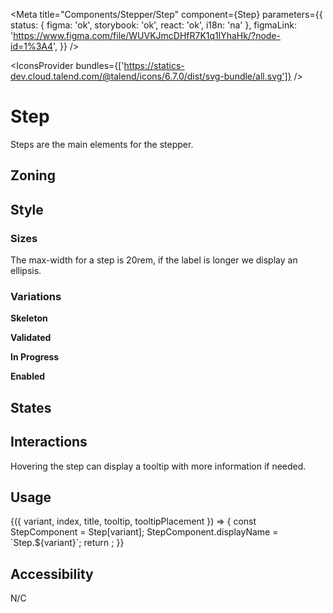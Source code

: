 
<Meta
	title="Components/Stepper/Step"
	component={Step}
	parameters={{
		status: { figma: 'ok', storybook: 'ok', react: 'ok', i18n: 'na' },
		figmaLink: 'https://www.figma.com/file/WUVKJmcDHfR7K1q1lYhaHk/?node-id=1%3A4',
	}}
/>

<IconsProvider
	bundles={['https://statics-dev.cloud.talend.com/@talend/icons/6.7.0/dist/svg-bundle/all.svg']}
/>

# Step

Steps are the main elements for the stepper.

## Zoning

<FigmaImage
	src="https://www.figma.com/file/qc8oUSyVJM67gSsbTShftt/%F0%9F%93%90-Zoning?node-id=345%3A167"
	alt="zoning image for the steps"
/>

## Style

<!--
### Icons

<IconGallery>
	{['talend-check-circle', 'talend-cross-circle'].map((iconName, index) => (
		<IconItem key={index} name={iconName}>
			<Icon name={iconName} />
		</IconItem>
	))}
</IconGallery>
-->

### Sizes

The max-width for a step is 20rem, if the label is longer we display an ellipsis.

### Variations

**Skeleton**

<Canvas>
	<Story name="Skeleton">
		<Step.Skeleton />
	</Story>
</Canvas>

**Validated**

<Canvas>
	<Story name="Validated">
		<Step.Validated data-index={1} title="Lorem Ipsum" />
	</Story>
</Canvas>

**In Progress**

<Canvas>
	<Story name="InProgress">
		<Step.InProgress data-index={2} title="Lorem Ipsum" />
	</Story>
</Canvas>

**Enabled**

<Canvas>
	<Story name="Enabled">
		<Step.Enabled data-index={3} title="Lorem Ipsum" />
	</Story>
</Canvas>

<!--
<FigmaImage
	src="https://www.figma.com/file/WUVKJmcDHfR7K1q1lYhaHk/Stepper?node-id=1%3A424"
	alt="variations image for steps"
/>

**Sub step** _(coming later)_

Sub steps are optional. They should be used to avoid having too many steps, or too long steps.
-->

## States

<FigmaImage
	src="https://www.figma.com/file/WUVKJmcDHfR7K1q1lYhaHk/Stepper?node-id=816%3A25605"
	alt="states image for the steps"
/>

## Interactions

Hovering the step can display a tooltip with more information if needed.

<Canvas>
	<Story name="With tooltip">
		<Step.Enabled data-index={1} title="My first step" tooltip="This is the first step in the process" tooltipPlacement="auto"/>
	</Story>
</Canvas>

<FigmaImage
	src="https://www.figma.com/file/WUVKJmcDHfR7K1q1lYhaHk/Stepper?node-id=1%3A462"
	alt="hovering on"
/>

## Usage

<Canvas>
	<Story
		name="usage"
		args={{
			variant: 'Skeleton',
			index: 1,
			title: 'Lorem ipsum',
			tooltip: 'Extra information about this step',
			tooltipPlacement: 'auto'
		}}
		argTypes={{
			variant: {
				description: 'Step variation',
				control: {
					type: 'select',
					options: ['Skeleton', 'Enabled', 'Validated', 'InProgress'],
				},
			},
			index: {
				description: 'Step number',
				control: {
					type: 'number',
				},
			},
			title: {
				description: 'Step title',
				control: {
					type: 'text',
				},
			},
			tooltip: {
				description: 'Tooltip content',
				control: {
					type: 'text',
				},
			},
			tooltipPlacement: {
				description: 'Tooltip location relative to the step',
				control: {
					type: 'select',
					options: [
						'auto-start',
						'auto',
						'auto-end',
						'top-start',
						'top',
						'top-end',
						'right-start',
						'right',
						'right-end',
						'bottom-end',
						'bottom',
						'bottom-start',
						'left-end',
						'left',
						'left-start',
					],
				},
			},
		}}
	>
		{({ variant, index, title, tooltip, tooltipPlacement }) => {
			const StepComponent = Step[variant];
			StepComponent.displayName = `Step.${variant}`;
			return <StepComponent data-index={index} title={title} tooltip={tooltip} tooltipPlacement={tooltipPlacement} />;
		}}
	</Story>
</Canvas>

<ArgsTable story="usage" />

## Accessibility

N/C
